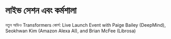 # লাইভ সেশন এবং কর্মশালা

নতুন অডিও Transformers কোর্স: Live Launch Event with Paige Bailey (DeepMind), Seokhwan Kim (Amazon Alexa AI), and Brian McFee (Librosa)

<Youtube id="wqkKResXWB8"/>